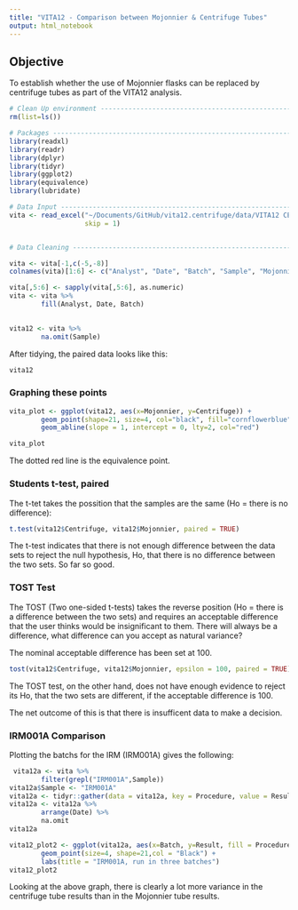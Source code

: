 ```yaml
---
title: "VITA12 - Comparison between Mojonnier & Centrifuge Tubes"
output: html_notebook
---
```


## Objective ##
To establish whether the use of Mojonnier flasks can be replaced by centrifuge tubes as part of the VITA12 analysis.


```r
# Clean Up environment ---------------------------------------------------
rm(list=ls())

# Packages ---------------------------------------------------------------
library(readxl)
library(readr)
library(dplyr)
library(tidyr)
library(ggplot2)
library(equivalence)
library(lubridate)

# Data Input -------------------------------------------------------------
vita <- read_excel("~/Documents/GitHub/vita12.centrifuge/data/VITA12 CENTRIFUGE TUBES TRIAL STUDY.xlsx", 
                   skip = 1)


# Data Cleaning ----------------------------------------------------------

vita <- vita[-1,c(-5,-8)]
colnames(vita)[1:6] <- c("Analyst", "Date", "Batch", "Sample", "Mojonnier", "Centrifuge")

vita[,5:6] <- sapply(vita[,5:6], as.numeric)
vita <- vita %>% 
        fill(Analyst, Date, Batch)
        

vita12 <- vita %>% 
        na.omit(Sample)
```

After tidying, the paired data looks like this:

```r
vita12
```

### Graphing these points ###

```r
vita_plot <- ggplot(vita12, aes(x=Mojonnier, y=Centrifuge)) +
        geom_point(shape=21, size=4, col="black", fill="cornflowerblue") +
        geom_abline(slope = 1, intercept = 0, lty=2, col="red")
```

```r
vita_plot
```
The dotted red line is the equivalence point.


### Students t-test, paired ###

The t-tet takes the possition that the samples are the same (Ho = there is no difference):

```r
t.test(vita12$Centrifuge, vita12$Mojonnier, paired = TRUE)

```

The t-test indicates that there is not enough difference between the data sets to reject the null hypothesis, Ho, that there is no difference between the two sets.  So far so good.


### TOST Test ###

The TOST (Two one-sided t-tests) takes the reverse position (Ho = there is a difference between the two sets) and requires an acceptable difference that the user thinks would be insignificant to them.  There will always be a difference, what difference can you accept as natural variance?

The nominal acceptable difference has been set at 100.

```r
tost(vita12$Centrifuge, vita12$Mojonnier, epsilon = 100, paired = TRUE)
```
 The TOST test, on the other hand, does not have enough evidence to reject its Ho, that the two sets are different, if the acceptable difference is 100.  
 
The net outcome of this is that there is insufficent data to make a decision.
 
 
### IRM001A Comparison ###
 
Plotting the batchs for the IRM (IRM001A) gives the following:
 
```r
 vita12a <- vita %>%
        filter(grepl("IRM001A",Sample))
vita12a$Sample <- "IRM001A"
vita12a <- tidyr::gather(data = vita12a, key = Procedure, value = Result, na.rm = FALSE, Mojonnier, Centrifuge)
vita12a <- vita12a %>% 
        arrange(Date) %>% 
        na.omit
vita12a


```

```r
vita12_plot2 <- ggplot(vita12a, aes(x=Batch, y=Result, fill = Procedure)) +
        geom_point(size=4, shape=21,col = "Black") +
        labs(title = "IRM001A, run in three batches")
vita12_plot2
```

Looking at the above graph, there is clearly a lot more variance in the centrifuge tube results than in the Mojonnier tube results.
